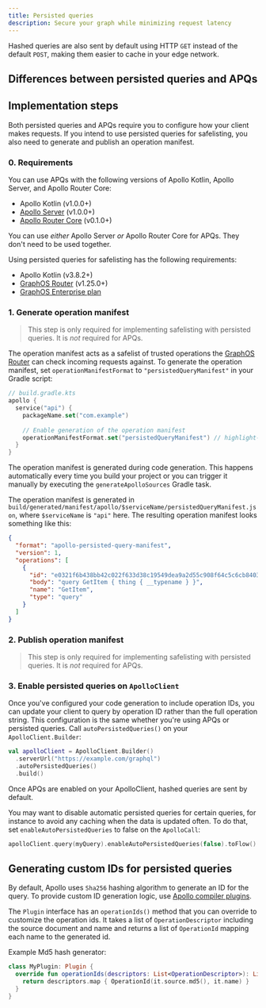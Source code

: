 ```yaml
---
title: Persisted queries 
description: Secure your graph while minimizing request latency
---
```


<ClientPQIntro />

Hashed queries are also sent by default using HTTP `GET` instead of the default `POST`, making them easier to cache in your edge network.

## Differences between persisted queries and APQs

<ClientPQDifferences />

## Implementation steps

Both persisted queries and APQs require you to configure how your client makes requests. If you intend to use persisted queries for safelisting, you also need to generate and publish an operation manifest.

<ClientPQImplementation />

### 0. Requirements

You can use APQs with the following versions of Apollo Kotlin, Apollo Server, and Apollo Router Core:
- Apollo Kotlin (v1.0.0+)
- [Apollo Server](/apollo-server/) (v1.0.0+)
- [Apollo Router Core](/router) (v0.1.0+)


<Note>

You can use _either_ Apollo Server _or_ Apollo Router Core for APQs. They don't need to be used together.

</Note>

Using persisted queries for safelisting has the following requirements:
- Apollo Kotlin (v3.8.2+)
- [GraphOS Router](/router) (v1.25.0+)
- [GraphOS Enterprise plan](/graphos/enterprise/)

### 1. Generate operation manifest

> This step is only required for implementing safelisting with persisted queries. It is _not_ required for APQs.

The operation manifest acts as a safelist of trusted operations the [GraphOS Router](/router/) can check incoming requests against. 
To generate the operation manifest, set `operationManifestFormat` to `"persistedQueryManifest"` in your Gradle script:

```kotlin
// build.gradle.kts
apollo {
  service("api") {
    packageName.set("com.example")
    
    // Enable generation of the operation manifest
    operationManifestFormat.set("persistedQueryManifest") // highlight-line 
  }
}
```

The operation manifest is generated during code generation. This happens automatically every time you build your project or you can trigger it manually by executing the `generateApolloSources` Gradle task. 

The operation manifest is generated in `build/generated/manifest/apollo/$serviceName/persistedQueryManifest.json`, where `$serviceName` is `"api"` here. The resulting operation manifest looks something like this:

```json title="persistedQueryManifest.json"
{
  "format": "apollo-persisted-query-manifest",
  "version": 1,
  "operations": [
    {
      "id": "e0321f6b438bb42c022f633d38c19549dea9a2d55c908f64c5c6cb8403442fef",
      "body": "query GetItem { thing { __typename } }",
      "name": "GetItem",
      "type": "query"
    }
  ]
}
```

### 2. Publish operation manifest

> This step is only required for implementing safelisting with persisted queries. It is _not_ required for APQs.

<PublishPQMs />

### 3. Enable persisted queries on `ApolloClient`

Once you've configured your code generation to include operation IDs, you can update your client to query by operation ID rather than the full operation string. This configuration is the same whether you're using APQs or persisted queries. Call `autoPersistedQueries()` on your `ApolloClient.Builder`:

```kotlin
val apolloClient = ApolloClient.Builder()
  .serverUrl("https://example.com/graphql")
  .autoPersistedQueries()
  .build()
```

Once APQs are enabled on your ApolloClient, hashed queries are sent by default.

You may want to disable automatic persisted queries for certain queries, for instance to avoid any caching when the data is updated often. To do that, set `enableAutoPersistedQueries` to false on the `ApolloCall`:

```kotlin
apolloClient.query(myQuery).enableAutoPersistedQueries(false).toFlow()
```

## Generating custom IDs for persisted queries

By default, Apollo uses `Sha256` hashing algorithm to generate an ID for the query. To provide custom ID generation logic, use [Apollo compiler plugins](../advanced/compiler-plugins). 

The `Plugin` interface has an `operationIds()` method that you can override to customize the operation ids. It takes a list of `OperationDescriptor` including the source document and name and returns a list of `OperationId` mapping each name to the generated id. 

Example Md5 hash generator:

```kotlin
class MyPlugin: Plugin {
  override fun operationIds(descriptors: List<OperationDescriptor>): List<OperationId> {
    return descriptors.map { OperationId(it.source.md5(), it.name) }
  }
}
```

